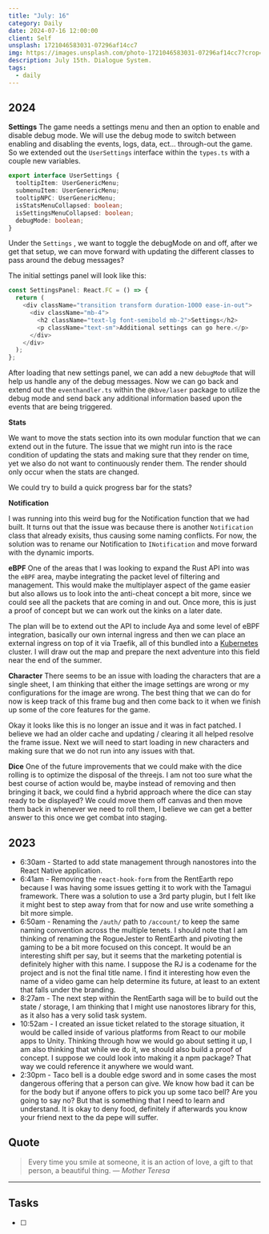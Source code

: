 ```yaml
---
title: "July: 16"
category: Daily
date: 2024-07-16 12:00:00
client: Self
unsplash: 1721046583031-07296af14cc7
img: https://images.unsplash.com/photo-1721046583031-07296af14cc7?crop=entropy&cs=srgb&fm=jpg&ixid=MnwzNjM5Nzd8MHwxfHJhbmRvbXx8fHx8fHx8fDE2ODE3NDg2ODY&ixlib=rb-4.0.3&q=85
description: July 15th. Dialogue System.
tags:
  - daily
---
```


## 2024

**Settings**
The game needs a settings menu and then an option to enable and disable debug mode.
We will use the debug mode to switch between enabling and disabling the events, logs, data, ect... through-out the game.
So we extended out the `UserSettings` interface within the `types.ts` with a couple new variables.

```ts
export interface UserSettings {
  tooltipItem: UserGenericMenu;
  submenuItem: UserGenericMenu;
  tooltipNPC: UserGenericMenu;
  isStatsMenuCollapsed: boolean;
  isSettingsMenuCollapsed: boolean;
  debugMode: boolean;
}
```

Under the `Settings` , we want to toggle the debugMode on and off, after we get that setup, we can move forward with updating the different classes to pass around the debug messages?

The initial settings panel will look like this:
```ts
const SettingsPanel: React.FC = () => {
  return (
    <div className="transition transform duration-1000 ease-in-out">
      <div className="mb-4">
        <h2 className="text-lg font-semibold mb-2">Settings</h2>
        <p className="text-sm">Additional settings can go here.</p>
      </div>
    </div>
  );
};
```

After loading that new settings panel, we can add a new `debugMode` that will help us handle any of the debug messages. Now we can go back and extend out the `eventhandler.ts` within the `@kbve/laser` package to utilize the debug mode and send back any additional information based upon the events that are being triggered.

**Stats**

We want to move the stats section into its own modular function that we can extend out in the future.
The issue that we might run into is the race condition of updating the stats and making sure that they render on time, yet we also do not want to continuously render them.
The render should only occur when the stats are changed.

We could try to build a quick progress bar for the stats?

**Notification**

I was running into this weird bug for the Notification function that we had built.
It turns out that the issue was because there is another `Notification` class that already exisits, thus causing some naming conflicts.
For now, the solution was to rename our Notification to `INotification` and move forward with the dynamic imports.

**eBPF**
One of the areas that I was looking to expand the Rust API into was the `eBPF` area, maybe integrating the packet level of filtering and management. This would make the multiplayer aspect of the game easier but also allows us to look into the anti-cheat concept a bit more, since we could see all the packets that are coming in and out. Once more, this is just a proof of concept but we can work out the kinks on a later date.

The plan will be to extend out the API to include Aya and some level of eBPF integration, basically our own internal ingress and then we can place an external ingress on top of it via Traefik, all of this bundled into a [Kubernetes](https://kbve.com/application/kubernetes/) cluster. I will draw out the map and prepare the next adventure into this field near the end of the summer.

**Character**
There seems to be an issue with loading the characters that are a single sheet, I am thinking that either the image settings are wrong or my configurations for the image are wrong. The best thing that we can do for now is keep track of this frame bug and then come back to it when we finish up some of the core features for the game.

Okay it looks like this is no longer an issue and it was in fact patched. I believe we had an older cache and updating / clearing it all helped resolve the frame issue. Next we will need to start loading in new characters and making sure that we do not run into any issues with that.


**Dice**
One of the future improvements that we could make with the dice rolling is to optimize the disposal of the threejs. I am not too sure what the best course of action would be, maybe instead of removing and then bringing it back, we could find a hybrid approach where the dice can stay ready to be displayed? We could move them off canvas and then move them back in whenever we need to roll them, I believe we can get a better answer to this once we get combat into staging.


<Adsense />

## 2023
- 6:30am - Started to add state management through nanostores into the React Native application. 
- 6:41am - Removing the `react-hook-form` from the RentEarth repo because I was having some issues getting it to work with the Tamagui framework. There was a solution to use a 3rd party plugin, but I felt like it might best to step away from that for now and use write something a bit more simple. 
- 6:50am - Renaming the `/auth/` path to `/account/` to keep the same naming convention across the multiple tenets. I should note that I am thinking of renaming the RogueJester to RentEarth and pivoting the gaming to be a bit more focused on this concept. It would be an interesting shift per say, but it seems that the marketing potential is definitely higher with this name. I suppose the RJ is a codename for the project and is not the final title name. I find it interesting how even the name of a video game can help determine its future, at least to an extent that falls under the branding. 
- 8:27am - The next step within the RentEarth saga will be to build out the state / storage, I am thinking that I might use nanostores library for this, as it also has a very solid task system. 
- 10:52am - I created an issue ticket related to the storage situation, it would be called inside of various platforms from React to our mobile apps to Unity. Thinking through how we would go about setting it up, I am also thinking that while we do it, we should also build a proof of concept. I suppose we could look into making it a npm package? That way we could reference it anywhere we would want. 
- 2:30pm - Taco bell is a double edge sword and in some cases the most dangerous offering that a person can give. We know how bad it can be for the body but if anyone offers to pick you up some taco bell? Are you going to say no? But that is something that I need to learn and understand. It is okay to deny food, definitely if afterwards you know your friend next to the da pepe will suffer. 

## Quote

> Every time you smile at someone, it is an action of love, a gift to that person, a beautiful thing.
> — <cite>Mother Teresa</cite>

---

## Tasks

- [ ]